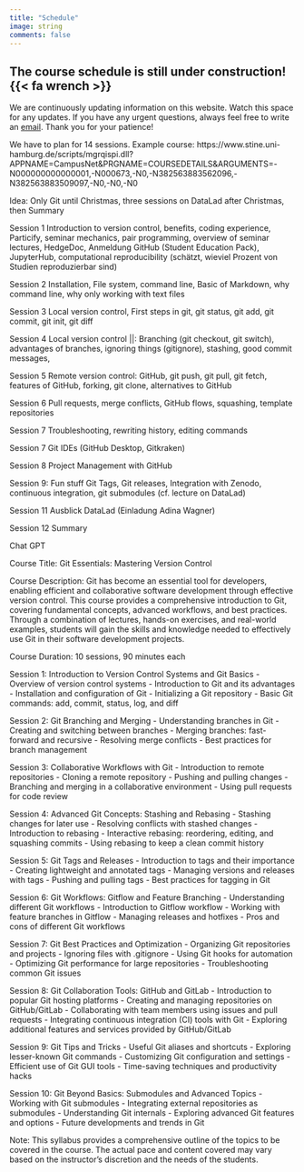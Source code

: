 ```yaml
---
title: "Schedule"
image: string
comments: false
---
```


::: {.callout-note collapse=false}
## The course schedule is still under construction! {{< fa wrench >}}
We are continuously updating information on this website.
Watch this space for any updates.
If you have any urgent questions, always feel free to write an [email]({{< var links.email >}}).
Thank you for your patience!
:::

We have to plan for 14 sessions.
Example course: https://www.stine.uni-hamburg.de/scripts/mgrqispi.dll?APPNAME=CampusNet&PRGNAME=COURSEDETAILS&ARGUMENTS=-N000000000000001,-N000673,-N0,-N382563883562096,-N382563883509097,-N0,-N0,-N0

Idea: Only Git until Christmas, three sessions on DataLad after Christmas, then Summary

Session 1
Introduction to version control, benefits, coding experience, Particify, seminar mechanics, pair programming, overview of seminar lectures, HedgeDoc, Anmeldung GitHub (Student Education Pack), JupyterHub, computational reproducibility (schätzt, wieviel Prozent von Studien reproduzierbar sind)

Session 2
Installation, File system, command line, Basic of Markdown, why command line, why only working with text files

Session 3
Local version control, First steps in git, git status, git add, git commit, git init, git diff

Session 4
Local version control ||: Branching (git checkout, git switch), advantages of branches, ignoring things (gitignore), stashing, good commit messages,

Session 5
Remote version control: GitHub, git push, git pull, git fetch, features of GitHub, forking, git clone, alternatives to GitHub

Session 6
Pull requests, merge conflicts, GitHub flows, squashing, template repositories

Session 7
Troubleshooting, rewriting history, editing commands

Session 7
Git IDEs (GitHub Desktop, Gitkraken)

Session 8
Project Management with GitHub

Session 9: Fun stuff
Git Tags, Git releases, Integration with Zenodo, continuous integration, git submodules (cf. lecture on DataLad)

Session 11
Ausblick DataLad (Einladung Adina Wagner)

Session 12
Summary

Chat GPT

Course Title: Git Essentials: Mastering Version Control

Course Description:
Git has become an essential tool for developers, enabling efficient and collaborative software development through effective version control. This course provides a comprehensive introduction to Git, covering fundamental concepts, advanced workflows, and best practices. Through a combination of lectures, hands-on exercises, and real-world examples, students will gain the skills and knowledge needed to effectively use Git in their software development projects.

Course Duration: 10 sessions, 90 minutes each

Session 1: Introduction to Version Control Systems and Git Basics
- Overview of version control systems
- Introduction to Git and its advantages
- Installation and configuration of Git
- Initializing a Git repository
- Basic Git commands: add, commit, status, log, and diff

Session 2: Git Branching and Merging
- Understanding branches in Git
- Creating and switching between branches
- Merging branches: fast-forward and recursive
- Resolving merge conflicts
- Best practices for branch management

Session 3: Collaborative Workflows with Git
- Introduction to remote repositories
- Cloning a remote repository
- Pushing and pulling changes
- Branching and merging in a collaborative environment
- Using pull requests for code review

Session 4: Advanced Git Concepts: Stashing and Rebasing
- Stashing changes for later use
- Resolving conflicts with stashed changes
- Introduction to rebasing
- Interactive rebasing: reordering, editing, and squashing commits
- Using rebasing to keep a clean commit history

Session 5: Git Tags and Releases
- Introduction to tags and their importance
- Creating lightweight and annotated tags
- Managing versions and releases with tags
- Pushing and pulling tags
- Best practices for tagging in Git

Session 6: Git Workflows: Gitflow and Feature Branching
- Understanding different Git workflows
- Introduction to Gitflow workflow
- Working with feature branches in Gitflow
- Managing releases and hotfixes
- Pros and cons of different Git workflows

Session 7: Git Best Practices and Optimization
- Organizing Git repositories and projects
- Ignoring files with .gitignore
- Using Git hooks for automation
- Optimizing Git performance for large repositories
- Troubleshooting common Git issues

Session 8: Git Collaboration Tools: GitHub and GitLab
- Introduction to popular Git hosting platforms
- Creating and managing repositories on GitHub/GitLab
- Collaborating with team members using issues and pull requests
- Integrating continuous integration (CI) tools with Git
- Exploring additional features and services provided by GitHub/GitLab

Session 9: Git Tips and Tricks
- Useful Git aliases and shortcuts
- Exploring lesser-known Git commands
- Customizing Git configuration and settings
- Efficient use of Git GUI tools
- Time-saving techniques and productivity hacks

Session 10: Git Beyond Basics: Submodules and Advanced Topics
- Working with Git submodules
- Integrating external repositories as submodules
- Understanding Git internals
- Exploring advanced Git features and options
- Future developments and trends in Git

Note: This syllabus provides a comprehensive outline of the topics to be covered in the course. The actual pace and content covered may vary based on the instructor’s discretion and the needs of the students.
